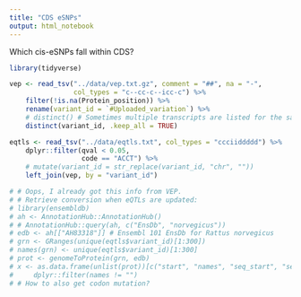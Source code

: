 ```yaml
---
title: "CDS eSNPs"
output: html_notebook
---
```


Which cis-eSNPs fall within CDS?

```r
library(tidyverse)
```

```r
vep <- read_tsv("../data/vep.txt.gz", comment = "##", na = "-",
                col_types = "c--cc-c--icc-c") %>%
    filter(!is.na(Protein_position)) %>%
    rename(variant_id = `#Uploaded_variation`) %>%
    # distinct() # Sometimes multiple transcripts are listed for the same gene.
    distinct(variant_id, .keep_all = TRUE)

eqtls <- read_tsv("../data/eqtls.txt", col_types = "ccciiddddd") %>%
    dplyr::filter(qval < 0.05,
                  code == "ACCT") %>%
    # mutate(variant_id = str_replace(variant_id, "chr", ""))
    left_join(vep, by = "variant_id")

# # Oops, I already got this info from VEP.
# # Retrieve conversion when eQTLs are updated:
# library(ensembldb)
# ah <- AnnotationHub::AnnotationHub()
# # AnnotationHub::query(ah, c("EnsDb", "norvegicus"))
# edb <- ah[["AH83318"]] # Ensembl 101 EnsDb for Rattus norvegicus
# grn <- GRanges(unique(eqtls$variant_id)[1:300])
# names(grn) <- unique(eqtls$variant_id)[1:300]
# prot <- genomeToProtein(grn, edb)
# x <- as.data.frame(unlist(prot))[c("start", "names", "seq_start", "seq_name")] %>%
#     dplyr::filter(names != "")
# # How to also get codon mutation?
```

